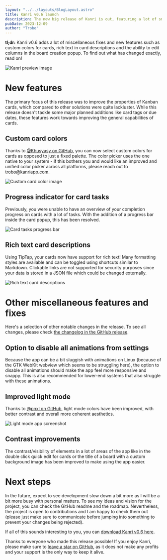 ```yaml
---
layout: "../../layouts/BlogLayout.astro"
title: Kanri v0.6 launch
description: The new big release of Kanri is out, featuring a lot of small improvements and new features.
pubDate: 2023-12-09
author: "Trobo"
---
```


**tl;dr:** Kanri v0.6 adds a lot of miscellaneous fixes and new features such as custom colors for cards, rich text in card descriptions and the ability to edit columns in the board creation popup. To find out what has changed exactly, read on!

![Kanri preview image](/kanri_preview.webp)

# New features
The primary focus of this release was to improve the properties of Kanban cards, which compared to other solutions were quite lackluster. While this release doesn't tackle some major planned additions like card tags or due dates, these features work towards improving the general capabilities of cards. 

## Custom card colors
Thanks to [@Khusyasy on GitHub](https://github.com/Khusyasy), you can now select custom colors for cards as opposed to just a fixed palette. The color picker uses the one native to your system - if this bothers you and would like an improved and unified color picker across all platforms, please reach out to trobo@kanriapp.com.

![Custom card color image](/custom_card_color.webp)

## Progress indicator for card tasks
Previously, you were unable to have an overview of your completion progress on cards with a lot of tasks. With the addition of a progress bar inside the card popup, this has been resolved.

![Card tasks progress bar](/card_tasks_progress_bar.webp)

## Rich text card descriptions
Using TipTap, your cards now have support for rich text! Many formatting styles are available and can be toggled using shortcuts similar to Markdown. Clickable links are not supported for security purposes since your data is stored in a JSON file which could be changed externally.

![Rich text card descriptions](/card_descriptions.webp)

# Other miscellaneous features and fixes
Here's a selection of other notable changes in the release. To see all changes, please check [the changelog in the GitHub release](https://github.com/trobonox/kanri/releases).

## Option to disable all animations from settings
Because the app can be a bit sluggish with animations on Linux (because of the GTK WebKit webview which seems to be struggling here), the option to disable all animations should make the app feel more responsive and snappy. This is also recommended for lower-end systems that also struggle with these animations.

## Improved light mode
Thanks to [@pnxl on GitHub](https://github.com/pnxl), light mode colors have been improved, with better contrast and overall more coherent aesthetics.

![Light mode app screenshot](/kanri_light_mode.webp)

## Contrast improvements
The contrast/visibility of elements in a lot of areas of the app like in the double click quick edit for cards or the title of a board with a custom background image has been improved to make using the app easier.

# Next steps
In the future, expect to see development slow down a bit more as I will be a bit more busy with personal matters. To see my ideas and vision for the project, you can check the GitHub readme and the roadmap. Nevertheless, the project is open to contributions and I am happy to check them out (please just make sure to communicate before jumping into something to prevent your changes being rejected).

If all of this sounds interesting to you, you can [download Kanri v0.6 here](https://kanriapp.com/download).

Thanks to everyone who made this release possible!
If you enjoy Kanri, please make sure to [leave a star on GitHub](https://github.com/trobonox/kanri), as it does not make any profits and your support is the only way to keep it alive.
